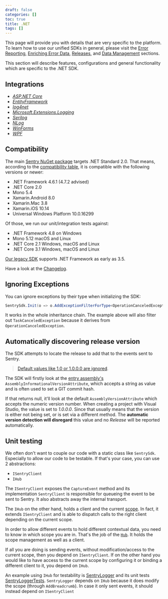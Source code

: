 ```yaml
---
draft: false
categories: []
toc: true
title: .NET
tags: []
---
```


<Alert level="" title="Learn about SDK usage"><markdown>

This page will provide you with details that are very specific to the platform. To learn how to use our unified
SDKs in general, please visit the [Error Reporting](/error-reporting/quickstart/?platform=csharp), [Enriching Error Data](/enriching-error-data/additional-data/?platform=csharp), [Releases](/workflow/releases/?platform=csharp), and [Data Management](/data-management/event-grouping/?platform=csharp) sections.

</markdown></Alert>

This section will describe features, configurations and general functionality which are specific to the .NET SDK.

## Integrations

- [_ASP.NET Core_](/platforms/dotnet/aspnetcore/)
- [_EntityFramework_](/platforms/dotnet/entityframework/)
- [_log4net_](/platforms/dotnet/log4net/)
- [_Microsoft.Extensions.Logging_](/platforms/dotnet/microsoft-extensions-logging/)
- [_Serilog_](/platforms/dotnet/serilog/)
- [_NLog_](/platforms/dotnet/nlog/)
- [_WinForms_](/platforms/dotnet/winforms/)
- [_WPF_](/platforms/dotnet/wpf/)

## Compatibility

The main [Sentry NuGet package](https://www.nuget.org/packages/Sentry) targets .NET Standard 2.0. That means, according to the [compatibility table](https://docs.microsoft.com/en-us/dotnet/standard/net-standard), it is compatible with the following versions or newer:

- .NET Framework 4.6.1 (4.7.2 advised)
- .NET Core 2.0
- Mono 5.4
- Xamarin.Android 8.0
- Xamarin.Mac 3.8
- Xamarin.iOS 10.14
- Universal Windows Platform 10.0.16299

Of those, we run our unit/integration tests against:

- .NET Framework 4.8 on Windows
- Mono 5.12 macOS and Linux
- .NET Core 2.1 Windows, macOS and Linux
- .NET Core 3.1 Windows, macOS and Linux

<Alert level="info" title="Using an older version of .NET Framework or Mono?"><markdown>

[Our legacy SDK](https://docs.sentry.io/clients/csharp/) supports .NET Framework as early as 3.5.

</markdown></Alert>

<Alert level="info" title="Upgrading the SDK and want to understand what's new?"><markdown>

Have a look at the [Changelog](https://github.com/getsentry/sentry-dotnet/releases).

</markdown></Alert>

## Ignoring Exceptions

You can ignore exceptions by their type when initializing the SDK:

```csharp
SentrySdk.Init(o => o.AddExceptionFilterForType<OperationCanceledException>());
```

It works in the whole inheritance chain.
The example above will also filter out `TaskCanceledException` because it derives from `OperationCanceledException`.

## Automatically discovering release version

The SDK attempts to locate the release to add that to the events sent to Sentry.

> [Default values like 1.0 or 1.0.0.0 are ignored](https://github.com/getsentry/sentry-dotnet/blob/dbb5a3af054d0ca6f801de37fb7db3632ca2c65a/src/Sentry/Internal/ApplicationVersionLocator.cs#L14-L21).

The SDK will firstly look at the [entry assembly's](<https://msdn.microsoft.com/en-us/library/system.reflection.assembly.getentryassembly(v=vs.110).aspx>) `AssemblyInformationalVersionAttribute`, which accepts a string as
value and is often used to set a GIT commit hash.

If that returns null, it'll look at the default `AssemblyVersionAttribute` which accepts the numeric version number. When creating a project with Visual Studio, the value is set to _1.0.0.0_.
Since that usually means that the version is either not being set, or is set via a different method. The **automatic version detection will disregard** this value and no _Release_ will be reported automatically.

## Unit testing

We often don't want to couple our code with a static class like `SentrySdk`. Especially to allow our code to be testable.
If that's your case, you can use 2 abstractions:

- `ISentryClient`
- `IHub`

The `ISentryClient` exposes the `CaptureEvent` method and its implementation `SentryClient` is responsible for queueing the event to be sent to Sentry. It also abstracts away the internal transport.

The `IHub` on the other hand, holds a client and the current [scope](/enriching-error-data/scopes/). In fact, it extends `ISentryClient` and is able to dispatch calls to the right client depending on the current scope.

In order to allow different events to hold different contextual data, you need to know in which scope you are in.
That's the job of the [`Hub`](https://github.com/getsentry/sentry-dotnet/blob/master/src/Sentry/Internal/Hub.cs). It holds the scope management as well as a client.

If all you are doing is sending events, without modification/access to the current scope, then you depend on `ISentryClient`. If on the other hand you would like to have access to the current scope by configuring it or binding a different client to it, you depend on `IHub`.

An example using `IHub` for testability is [SentryLogger](https://github.com/getsentry/sentry-dotnet/blob/master/src/Sentry.Extensions.Logging/SentryLogger.cs) and its unit tests [SentryLoggerTests](https://github.com/getsentry/sentry-dotnet/blob/master/test/Sentry.Extensions.Logging.Tests/SentryLoggerTests.cs).
`SentryLogger` depends on `IHub` because it does modify the scope (through `AddBreadcrumb`). In case it only sent events, it should instead depend on `ISentryClient`
